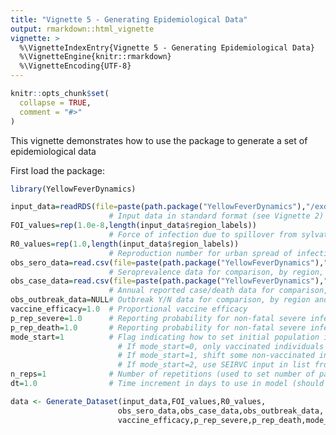 ```yaml
---
title: "Vignette 5 - Generating Epidemiological Data"
output: rmarkdown::html_vignette
vignette: >
  %\VignetteIndexEntry{Vignette 5 - Generating Epidemiological Data}
  %\VignetteEngine{knitr::rmarkdown}
  %\VignetteEncoding{UTF-8}
---
```


```r
knitr::opts_chunk$set(
  collapse = TRUE,
  comment = "#>"
)
```

This vignette demonstrates how to use the package to generate a set of epidemiological data 

First load the package:

```r
library(YellowFeverDynamics)
```

```r
input_data=readRDS(file=paste(path.package("YellowFeverDynamics"),"/exdata/input_data_example.Rds",sep=""))
                      # Input data in standard format (see Vignette 2)
FOI_values=rep(1.0e-8,length(input_data$region_labels))        
                      # Force of infection due to spillover from sylvatic reservoir, by region
R0_values=rep(1.0,length(input_data$region_labels))
                      # Reproduction number for urban spread of infection, by region
obs_sero_data=read.csv(file=paste(path.package("YellowFeverDynamics"),"/exdata/sero_data_example_single.csv",sep=""),header=TRUE)    
                      # Seroprevalence data for comparison, by region, year & age group, in format no. samples/no. positives
obs_case_data=read.csv(file=paste(path.package("YellowFeverDynamics"),"/exdata/case_data_example_single.csv",sep=""),header=TRUE)    
                      # Annual reported case/death data for comparison, by region and year, in format no. cases/no. deaths
obs_outbreak_data=NULL# Outbreak Y/N data for comparison, by region and year, in format 0 = no outbreaks, 1 = 1 or more outbreak(s)
vaccine_efficacy=1.0  # Proportional vaccine efficacy
p_rep_severe=1.0      # Reporting probability for non-fatal severe infections (required for case or outbreak data)
p_rep_death=1.0       # Reporting probability for non-fatal severe infections (required for case or outbreak data)
mode_start=1          # Flag indicating how to set initial population immunity level in addition to vaccination
                        # If mode_start=0, only vaccinated individuals
                        # If mode_start=1, shift some non-vaccinated individuals into recovered to give herd immunity
                        # If mode_start=2, use SEIRVC input in list from previous run(s)
n_reps=1              # Number of repetitions (used to set number of particles and number of threads)
dt=1.0                # Time increment in days to use in model (should be either 1.0 or 5.0 days)
```

```r
data <- Generate_Dataset(input_data,FOI_values,R0_values,
                        obs_sero_data,obs_case_data,obs_outbreak_data,
                        vaccine_efficacy,p_rep_severe,p_rep_death,mode_start,n_reps,dt)
```
